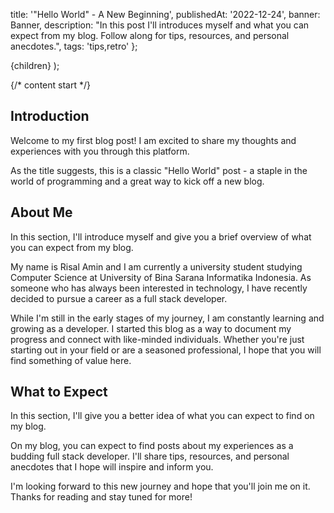 
  title: '"Hello World" - A New Beginning',
  publishedAt: '2022-12-24',
  banner: Banner,
  description:
    "In this post I'll introduces myself and what you can expect from my blog. Follow along for tips, resources, and personal anecdotes.",
  tags: 'tips,retro'
};


  <ContentLayout meta={meta}>{children}</ContentLayout>
);

{/* content start */}

## Introduction

Welcome to my first blog post! I am excited to share my thoughts and experiences with you through this platform.

As the title suggests, this is a classic "Hello World" post - a staple in the world of programming and a great way to kick off a new blog.

## About Me

In this section, I'll introduce myself and give you a brief overview of what you can expect from my blog.

My name is Risal Amin and I am currently a university student studying Computer Science at University of Bina Sarana Informatika Indonesia. As someone who has always been interested in technology, I have recently decided to pursue a career as a full stack developer.

While I'm still in the early stages of my journey, I am constantly learning and growing as a developer. I started this blog as a way to document my progress and connect with like-minded individuals. Whether you're just starting out in your field or are a seasoned professional, I hope that you will find something of value here.

## What to Expect

In this section, I'll give you a better idea of what you can expect to find on my blog.

On my blog, you can expect to find posts about my experiences as a budding full stack developer. I'll share tips, resources, and personal anecdotes that I hope will inspire and inform you.

I'm looking forward to this new journey and hope that you'll join me on it. Thanks for reading and stay tuned for more!
